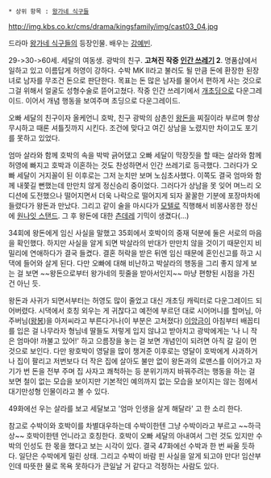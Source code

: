  * 상위 항목 : [[왕가네 식구들]]

http://img.kbs.co.kr/cms/drama/kingsfamily/img/cast03_04.jpg

드라마 [[왕가네 식구들]]의 등장인물. 배우는 [[강예빈]].

29->30->60세. 세달의 여동생. 광박의 친구. '''고쳐진 작중 [[인간 쓰레기]] 2'''. 명품샵에서 일하고 있고 이름답게 허영이 강하다. 수박 MK II라고 불러도 될 만큼 돈에 환장한 된장녀로 남자를 무조건 돈으로 판단한다. 목표는 돈 많은 남자를 물어서 편하게 사는 것으로 그걸 위해서 얼굴도 성형수술로 뜯어고쳤다. 작중 인간 쓰레기에서 [[개초딩]]으로 다운그레이드. 이어서 개념 행동을 보여주며 초딩으로 다운그레이드.

오빠 세달의 친구이자 올케언니 호박, 친구 광박의 삼촌인 [[왕돈(왕가네 식구들)|왕돈]]을 찌질이라 부르며 항상 무시하고 때론 셔틀짓까지 시킨다. 조건에 맞다고 여긴 상남을 노렸지만 차이고도 포기를 못하고 있었다.

엄마 살라와 함께 호박의 속을 박박 긁어댔고 오빠 세달이 막장짓을 할 때는 살라와 함께 허영에 빠지고 호박과 이혼하는 것도 찬성하면서 인간 쓰레기로 등극했다. 그러다가 오빠 세달이 거지꼴이 된 이후로는 그저 눈치만 보며 노심초사했다. 이쪽도 결국 엄마와 함께 내쫓길 뻔했는데 만만치 않게 정신승리 중이었다. 그러다가 상남을 못 잊어 며느리 오디션에 도전했으나 떨어지면서 더욱 나락으로 떨어지게 되자 꿀꿀한 기분에 포장마차에 들렸다가 왕돈과 만났다. 그리고 같이 술을 마시다가 [[모텔]]로 직행해서 비몽사몽한 정신에 [[원나잇 스탠드]]. 그 후 왕돈에 대한 [[츤데레]] 기믹이 생겼다(...)

34회에 왕돈에게 임신 사실을 말했고 35회에서 호박이의 중재 덕분에 둘은 서로의 마음을 확인했다. 하지만 사실을 알게 되면 박살라의 반대가 만만치 않을 것이기 때문인지 비밀리에 연애하다가 결국 들켰다. 결혼 허락을 받은 뒤엔 임신 때문에 혼인신고를 하고 시댁에 들어와 살게 된다. 다만 오빠에 대해 비난하고 박살라의 행동을 그리 좋지 않게 보는 걸 보면 ~~왕돈으로부터 왕가네의 핏줄을 받아서인지~~ 마냥 편향된 시점을 가진 건 아닌 듯.

왕돈과 사귀가 되면서부터는 허영도 많이 줄었고 대신 개초딩 캐릭터로 다운그레이드 되어버렸다. 시댁에서 호칭 외우는 게 귀찮다고 예전에 부르던 대로 시어머니를 할머님, 아주버님([[왕봉]])을 아저씨라고 부른다거나(이 부분은 고쳐졌다) [[이앙금]]이 아침부터 배꼽티를 입은 걸 나무라자 형님네 딸들도 저렇게 입지 않냐고 받아치고 광박에게는 '나 니 작은 엄마야! 까불고 있어!' 하고 으름장을 놓는 걸 보면 개념인이 되려면 아직 갈 길이 먼 것으로 보인다. 다만 왕호박이 영달을 많이 챙겨준 이후로는 영달이 호박에게 사과하거나 집이 팔리고 저번보다 더 작은 집에 살아도 불만 없이 왕돈과의 로맨스를 이어가고 자기가 번 돈을 전부 주며 집 사자고 쾌척하는 등 분위기까지 바꿔주려는 행동을 하는 걸 보면 철이 없는 모습을 보이지만 기본적인 예의까지 없는 모습을 보이지는 않는 점에서 대기만성형 인물이라고 볼 수 있다.

49화에선 우는 살라를 보고 세달보고 '엄마 인생을 살게 해달라' 고 한 소리 한다.

참고로 수박이와 호박이를 차별대우하는데 수박이한텐 그냥 수박이라고 부르고 ~~하극상~~ 호박이한텐 언니라고 호칭한다. 호박이 오빠 세달의 아내여서 그런 것도 있지만 수박의 인성도 한 몫을 했다고 보는 시각이 있다. 결국 47화에선 수박과 한 번 싸울 듯하다. 일단은 수박에게 밀린 상태. 그리고 수박이 바람 핀 사실을 알게 되고야 만다! 임산부인데 따뜻한 물로 목욕 못하다가 큰일날 거 같다고 걱정하는 사람도 있다.
